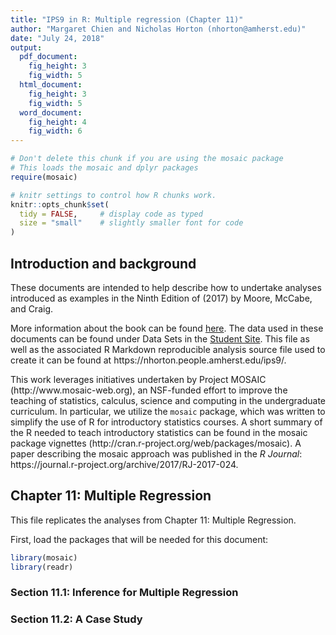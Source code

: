 ```yaml
---
title: "IPS9 in R: Multiple regression (Chapter 11)"
author: "Margaret Chien and Nicholas Horton (nhorton@amherst.edu)"
date: "July 24, 2018"
output: 
  pdf_document:
    fig_height: 3
    fig_width: 5
  html_document:
    fig_height: 3
    fig_width: 5
  word_document:
    fig_height: 4
    fig_width: 6
---
```



```r
# Don't delete this chunk if you are using the mosaic package
# This loads the mosaic and dplyr packages
require(mosaic)
```

```r
# knitr settings to control how R chunks work.
knitr::opts_chunk$set(
  tidy = FALSE,     # display code as typed
  size = "small"    # slightly smaller font for code
)
```

## Introduction and background 

These documents are intended to help describe how to undertake analyses introduced 
as examples in the Ninth Edition of \emph{Introduction to the Practice of Statistics} (2017) by Moore, McCabe, and Craig.

More information about the book can be found [here](https://macmillanlearning.com/Catalog/product/introductiontothepracticeofstatistics-ninthedition-moore).
The data used in these documents can be found under Data Sets in the [Student Site](https://www.macmillanlearning.com/catalog/studentresources/ips9e?_ga=2.29224888.526668012.1531487989-1209447309.1529940008#). This
file as well as the associated R Markdown reproducible analysis source file used to create it can be found at https://nhorton.people.amherst.edu/ips9/.

This work leverages initiatives undertaken by Project MOSAIC (http://www.mosaic-web.org), an NSF-funded effort to improve the teaching of statistics, calculus, science and computing in the undergraduate curriculum. In particular, we utilize the `mosaic` package, which was written to simplify the use of R for introductory statistics courses. A short summary of the R needed to teach introductory statistics can be found in the mosaic package vignettes (http://cran.r-project.org/web/packages/mosaic).  A paper describing the mosaic approach was published in the *R Journal*: https://journal.r-project.org/archive/2017/RJ-2017-024.
  
## Chapter 11: Multiple Regression
This file replicates the analyses from Chapter 11: Multiple Regression.

First, load the packages that will be needed for this document: 
```r
library(mosaic)
library(readr)
```

### Section 11.1: Inference for Multiple Regression

### Section 11.2: A Case Study

